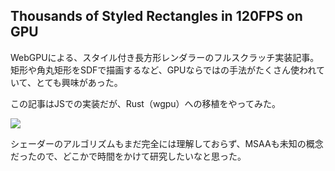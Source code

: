 
## Thousands of Styled Rectangles in 120FPS on GPU

WebGPUによる、スタイル付き長方形レンダラーのフルスクラッチ実装記事。
矩形や角丸矩形をSDFで描画するなど、GPUならではの手法がたくさん使われていて、とても興味があった。

<LinkPreview id="https://tchayen.com/thousands-styled-rectangles-in-120fps-on-gpu" />

この記事はJSでの実装だが、Rust（wgpu）への移植をやってみた。

<LinkPreview id="https://github.com/tetracalibers/wgpu-practice-ground/pull/16" />

![](../../../assets/daily/2024-08-05/scshot-rect-renderer.png)

シェーダーのアルゴリズムもまだ完全には理解しておらず、MSAAも未知の概念だったので、どこかで時間をかけて研究したいなと思った。
